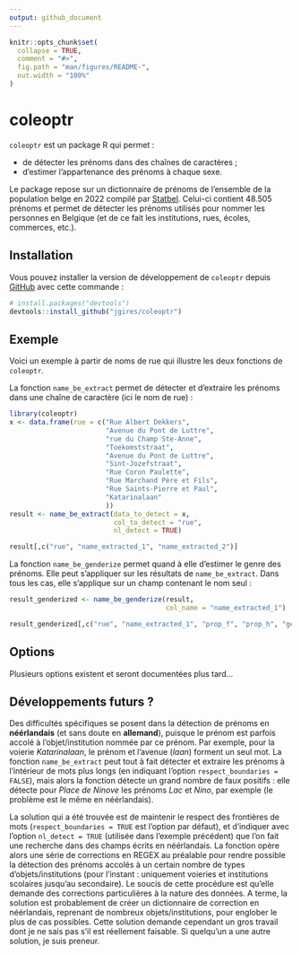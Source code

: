 ```yaml
---
output: github_document
---
```


<!-- README.md is generated from README.Rmd. Please edit that file -->

```r
knitr::opts_chunk$set(
  collapse = TRUE,
  comment = "#>",
  fig.path = "man/figures/README-",
  out.width = "100%"
)
```

# coleoptr

<!-- badges: start -->
<!-- badges: end -->

`coleoptr` est un package R qui permet :

* de détecter les prénoms dans des chaînes de caractères ;
* d'estimer l'appartenance des prénoms à chaque sexe.

Le package repose sur un dictionnaire de prénoms de l'ensemble de la population belge en 2022 compilé par [Statbel](https://statbel.fgov.be/fr/themes/population/noms-et-prenoms/prenoms-femmes-et-hommes#figures). Celui-ci contient 48.505 prénoms et permet de détecter les prénoms utilisés pour nommer les personnes en Belgique (et de ce fait les institutions, rues, écoles, commerces, etc.).

## Installation

Vous pouvez installer la version de développement de `coleoptr` depuis [GitHub](https://github.com/) avec cette commande :

``` r
# install.packages("devtools")
devtools::install_github("jgires/coleoptr")
```

## Exemple

Voici un exemple à partir de noms de rue qui illustre les deux fonctions de `coleoptr`.

La fonction `name_be_extract` permet de détecter et d'extraire les prénoms dans une chaîne de caractère (ici le nom de rue) :

```r
library(coleoptr)
x <- data.frame(rue = c("Rue Albert Dekkers",
                        "Avenue du Pont de Luttre",
                        "rue du Champ Ste-Anne",
                        "Toekomststraat",
                        "Avenue du Pont de Luttre",
                        "Sint-Jozefstraat",
                        "Rue Coron Paulette",
                        "Rue Marchand Père et Fils",
                        "Rue Saints-Pierre et Paul",
                        "Katarinalaan"
                        ))
result <- name_be_extract(data_to_detect = x,
                          col_to_detect = "rue",
                          nl_detect = TRUE)
```

```r
result[,c("rue", "name_extracted_1", "name_extracted_2")]
```

La fonction `name_be_genderize` permet quand à elle d'estimer le genre des prénoms. Elle peut s'appliquer sur les résultats de `name_be_extract`. Dans tous les cas, elle s'applique sur un champ contenant le nom seul :

```r
result_genderized <- name_be_genderize(result,
                                       col_name = "name_extracted_1")
```

```r
result_genderized[,c("rue", "name_extracted_1", "prop_f", "prop_h", "genre_detected")]
```

## Options

Plusieurs options existent et seront documentées plus tard...

## Développements futurs ?

Des difficultés spécifiques se posent dans la détection de prénoms en **néérlandais** (et sans doute en **allemand**), puisque le prénom est parfois accolé à l'objet/institution nommée par ce prénom. Par exemple, pour la voierie *Katarinalaan*, le prénom et l'avenue (*laan*) forment un seul mot. La fonction `name_be_extract` peut tout à fait détecter et extraire les prénoms à l'intérieur de mots plus longs (en indiquant l'option `respect_boundaries = FALSE`), mais alors la fonction détecte un grand nombre de faux positifs : elle détecte pour *Place de Ninove* les prénoms *Lac* et *Nino*, par exemple (le problème est le même en néérlandais).

La solution qui a été trouvée est de maintenir le respect des frontières de mots (`respect_boundaries = TRUE` est l'option par défaut), et d'indiquer avec l'option `nl_detect = TRUE` (utilisée dans l'exemple précédent) que l'on fait une recherche dans des champs écrits en néérlandais. La fonction opère alors une série de corrections en REGEX au préalable pour rendre possible la détection des prénoms accolés à un certain nombre de types d'objets/institutions (pour l'instant : uniquement voieries et institutions scolaires jusqu'au secondaire). Le soucis de cette procédure est qu'elle demande des corrections particulières à la nature des données. A terme, la solution est probablement de créer un dictionnaire de correction en néérlandais, reprenant de nombreux objets/institutions, pour englober le plus de cas possibles. Cette solution demande cependant un gros travail dont je ne sais pas s'il est réellement faisable. Si quelqu'un a une autre solution, je suis preneur.
